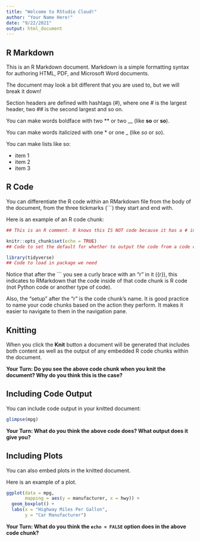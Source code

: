 ```yaml
---
title: "Welcome to RStudio Cloud!"
author: "Your Name Here!"
date: "9/22/2021"
output: html_document
---
```


## R Markdown

This is an R Markdown document. Markdown is a simple formatting syntax for
authoring HTML, PDF, and Microsoft Word documents. 

The document may look a bit different that you are used to, but we will break
it down! 

Section headers are defined with hashtags (#), where one # is the largest
header, two ## is the second largest and so on.

You can make words boldface with two ** or two __ (like **so** or __so__). 

You can make words italicized with one * or one _ (like *so* or _so_). 

You can make lists like so:  

- item 1
- item 2
- item 3

<!-- This is an RMarkdown comment. It WILL NOT show in your knitted document. -->

<!-- Comments are great ways to leave yourself notes inside your RMarkdown
document that no one can see!  -->


## R Code 

You can differentiate the R code within an RMarkdown file from the body of 
the document, from the three tickmarks (```) they start and end with. 

Here is an example of an R code chunk:

```r
## This is an R comment. R knows this IS NOT code because it has a # in front! 

knitr::opts_chunk$set(echo = TRUE)
## Code to set the default for whether to output the code from a code chunk

library(tidyverse)
## Code to load in package we need

```

Notice that after the ``` you see a curly brace with an "r" in it ({r}), this 
indicates to RMarkdown that the code inside of that code chunk is R code (not 
Python code or another type of code). 

Also, the "setup" after the "r" is the code chunk's name. It is good practice 
to name your code chunks based on the action they perform. It makes it easier 
to navigate to them in the navigation pane. 


## Knitting 

When you click the **Knit** button a document will be generated that includes
both content as well as the output of any embedded R code chunks within the
document. 


__Your Turn: Do you see the above code chunk when you knit the document? Why do you think this is the case?__ 



## Including Code Output

You can include code output in your knitted document: 

```r
glimpse(mpg)
```

__Your Turn: What do you think the above code does? What output does it give you?__
<!-- Type your answer below this line! -->



## Including Plots

You can also embed plots in the knitted document. 

Here is an example of a plot. 

```r
ggplot(data = mpg, 
       mapping = aes(y = manufacturer, x = hwy)) + 
  geom_boxplot() +
  labs(x = "Highway Miles Per Gallon", 
       y = "Car Manufacturer")
```

__Your Turn: What do you think the `echo = FALSE` option does in the above code chunk?__
<!-- Type your answer below this line! -->

